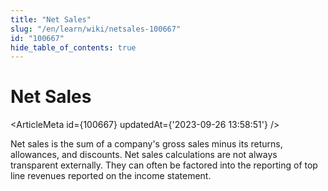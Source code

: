 ```yaml
---
title: "Net Sales"
slug: "/en/learn/wiki/netsales-100667"
id: "100667"
hide_table_of_contents: true
---
```



# Net Sales

<ArticleMeta id={100667} updatedAt={'2023-09-26 13:58:51'} />
<div className='border-solid border-b border-t-0 my-4 border-[var(--ifm-color-gray-300)]' />

Net sales is the sum of a company's gross sales minus its returns, allowances, and discounts. Net sales calculations are not always transparent externally. They can often be factored into the reporting of top line revenues reported on the income statement.
